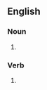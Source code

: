 ==English==

===Noun===
{{head|en|noun plural form}}

# {{plural of|stumble|lang=en}}

===Verb===
{{head|en|verb form}}

# {{en-third-person singular of|stumble}}